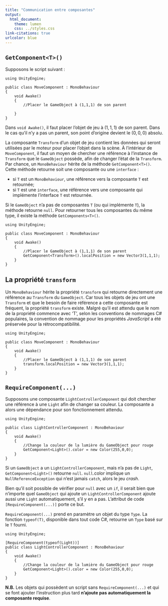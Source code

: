 ```yaml
---
title: "Communication entre composantes"
output:
  html_document:
    theme: lumen
    css: ../styles.css
link-citations: true
urlcolor: blue
---
```


<link rel="stylesheet"
      href="//cdnjs.cloudflare.com/ajax/libs/highlight.js/9.15.8/styles/github.min.css">
<script src="//cdnjs.cloudflare.com/ajax/libs/highlight.js/9.15.8/highlight.min.js"></script>
<script>hljs.initHighlightingOnLoad();</script>

## `GetComponent<T>()`
Supposons le script suivant : 

```
using UnityEngine;

public class MoveComponent : MonoBehaviour
{
    void Awake()
    {
        //Placer le GameObject à (1,1,1) de son parent
	
    }
}
```

Dans `void Awake()`, il faut placer l'objet de jeu à $(1,1,1)$ de son parent. Dans le cas qu'il n'y a pas un parent, son point d'origine devient le $(0,0,0)$ absolu.

La composante `Transform` d'un objet de jeu contient les données qui seront utilisées par le moteur pour placer l'objet dans la scène. À l'intérieur de `MoveComponent`, il faut un moyen de chercher une référence à l'instance de `Transform` que le `GameObject` possède, afin de changer l'état de la `Transform`. Par chance, un `MonoBehaviour` hérite de la méthode `GetComponent<T>()`. Cette méthode retourne soit une composante ou une `interface` :

* si `T` est un `MonoBehaviour`, une référence vers la composante `T` est retournée;
* si `T` est une `interface`, une référence vers une composante qui implémente l'interface `T` est retournée.

Si le `GameObject` n'a pas de composantes `T` (ou qui implémente `T`), la méthode retourne `null`. Pour retourner tous les composantes du même type, il existe la méthode `GetComponents<T>()`.


```
using UnityEngine;

public class MoveComponent : MonoBehaviour
{
    void Awake()
    {
        //Placer le GameObject à (1,1,1) de son parent
        GetComponent<Transform>().localPosition = new Vector3(1,1,1);
    }
}
```

## La propriété `transform`
Un `MonoBehaviour` hérite la propriété `transform` qui retourne directement une référence au `Transform` du `GameObject`. Car tous les objets de jeu ont une `Transform` et que le besoin de faire référence a cette composante est fréquent, la propriété `transform` existe. Malgré qu'il est attendu que le nom de la propriété commence avec 'T', selon les conventions de nommages C# populaires, la convention de nommage pour les propriétés _JavaScript_ a été préservée pour la rétrocompatibilité. 

```
using UnityEngine;

public class MoveComponent : MonoBehaviour
{
    void Awake()
    {
        //Placer le GameObject à (1,1,1) de son parent
        transform.localPosition = new Vector3(1,1,1);
    }
}
```

## `RequireComponent(...)`

Supposons une composante `LightControllerComponent` qui doit chercher une référence à une `Light` afin de changer sa couleur. La composante a alors une dépendance pour son fonctionnement attendu.

```
using UnityEngine;

public class LightControllerComponent : MonoBehaviour
{
    void Awake()
    {
        //Change la couleur de la lumière du GameObject pour rouge
        GetComponent<Light>().color = new Color(255,0,0);
    }
}
```

Si un `GameObject` a un `LightControllerComponent`, mais n'a pas de `Light`, `GetComponent<Light>()` retourne `null`. `null`.color implique un `NullReferenceException` qui n'est jamais `catch`, alors le jeu _crash_.

Bien qu'il soit possible de vérifier pour `null` avec un `if`, il serait bien que n'importe quel `GameObject` qui ajoute un `LightControllerComponent` ajoute aussi une `Light` automatiquement, s'il y en a pas. L'attribut de code `[RequireComponent(...)]` porte ce but.

`RequireComponent(...)` prend en paramètre un objet du type `Type`. La fonction `typeof(T)`, disponible dans tout code C#, retourne un `Type` basé sur le `T` fourni.

```
using UnityEngine;

[RequireComponent(typeof(Light))]
public class LightControllerComponent : MonoBehaviour
{
    void Awake()
    {
        //Change la couleur de la lumière du GameObject pour rouge
        GetComponent<Light>().color = new Color(255,0,0);
    }
}
```

**N.B.** Les objets qui possèdent un script sans `RequireComponent(...)` et qui se font ajouter l'instruction plus tard **n'ajoute pas automatiquement la composante requise**.
